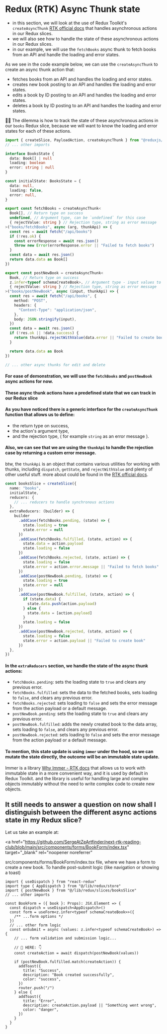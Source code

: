 # Redux (RTK) Async Thunk state

- in this section, we will look at the use of Redux Toolkit's `createAsyncThunk` [RTK official docs](https://redux-toolkit.js.org/api/createAsyncThunk) that handles asynchronous actions in our Redux slices.
- we will also see how to handle the state of these asynchronous actions in our Redux slices.
- in our example, we will use the `fetchBooks` async thunk to fetch books from an API and handle the loading and error states.

As we see in the code example below, we can use the `createAsyncThunk` to create an async thunk action that:

- fetches books from an API and handles the loading and error states.
- creates new book posting to an API and handles the loading and error states.
- edits a book by ID posting to an API and handles the loading and error states.
- deletes a book by ID posting to an API and handles the loading and error states.

🤷‍♂️ The dilemma is how to track the state of these asynchronous actions in our `books` Redux slice,
because we will want to know the loading and error states for each of these actions.

```typescript
import { createSlice, PayloadAction, createAsyncThunk } from "@reduxjs/toolkit"
// ... other imports

interface BooksState {
  data: Book[] | null
  loading: boolean
  error: string | null
}

const initialState: BooksState = {
  data: null,
  loading: false,
  error: null,
}

export const fetchBooks = createAsyncThunk<
  Book[], // Return type on success
  undefined, // Argument type, can be `undefined` for this case
  { rejectValue: string } // Rejection type, string as error message
>("books/fetchBooks", async (arg, thunkApi) => {
  const res = await fetch("/api/books")
  if (!res.ok) {
    const errorResponse = await res.json()
    throw new Error(errorResponse.error || "Failed to fetch books")
  }
  const data = await res.json()
  return data.data as Book[]
})

export const postNewBook = createAsyncThunk<
  Book, // Return type on success
  z.infer<typeof schemaCreateBook>, // Argument type - input values to create a new book
  { rejectValue: string } // Rejection type, string as error message
>("books/postNewBook", async (input, thunkApi) => {
  const res = await fetch("/api/books", {
    method: "POST",
    headers: {
      "Content-Type": "application/json",
    },
    body: JSON.stringify(input),
  })
  const data = await res.json()
  if (!res.ok || !data.success) {
    return thunkApi.rejectWithValue(data.error || "Failed to create book")
  }

  return data.data as Book
})

// ... other async thunks for edit and delete
```

#### For ease of demonstration, we will use the `fetchBooks` and `postNewBook` async actions for now.

#### These async thunk actions have a predefined state that we can track in our Redux slice

#### As you have noticed there is a generic interface for the `createAsyncThunk` function that allows us to define:

- the return type on success,
- the action's argument type,
- and the rejection type, ( for example `string` as an error message ).

#### Also, we can see that we are using the `thunkApi` to handle the rejection case by returning a custom error message.

btw, the `thunkApi` is an object that contains various utilities for working with thunks, including `dispatch`, `getState`, and `rejectWithValue` and plenty of other useful stuff.
more about could be found in the [RTK official docs](https://redux-toolkit.js.org/api/createAsyncThunk#thunkapi).

```typescript
const booksSlice = createSlice({
  name: "books",
  initialState,
  reducers: {
    // ... reducers to handle synchronous actions
  },
  extraReducers: (builder) => {
    builder
      .addCase(fetchBooks.pending, (state) => {
        state.loading = true
        state.error = null
      })
      .addCase(fetchBooks.fulfilled, (state, action) => {
        state.data = action.payload
        state.loading = false
      })
      .addCase(fetchBooks.rejected, (state, action) => {
        state.loading = false
        state.error = action.error.message || "Failed to fetch books"
      })
      .addCase(postNewBook.pending, (state) => {
        state.loading = true
        state.error = null
      })
      .addCase(postNewBook.fulfilled, (state, action) => {
        if (state.data) {
          state.data.push(action.payload)
        } else {
          state.data = [action.payload]
        }
        state.loading = false
      })
      .addCase(postNewBook.rejected, (state, action) => {
        state.loading = false
        state.error = action.payload || "Failed to create book"
      })
  },
})
```

#### In the `extraReducers` section, we handle the state of the async thunk actions:

- `fetchBooks.pending`: sets the loading state to `true` and clears any previous error.
- `fetchBooks.fulfilled`: sets the data to the fetched books, sets loading to `false`, and clears any previous error.
- `fetchBooks.rejected`: sets loading to `false` and sets the error message from the action payload or a default message.
- `postNewBook.pending`: sets the loading state to `true` and clears any previous error.
- `postNewBook.fulfilled`: adds the newly created book to the data array, sets loading to `false`, and clears any previous error.
- `postNewBook.rejected`: sets loading to `false` and sets the error message from the action payload or a default message.

#### To mention, this state update is using `immer` under the hood, so we can mutate the state directly, the outcome will be an immutable state update.

Immer is a library [Why Immer - RTK docs](https://redux-toolkit.js.org/usage/immer-reducers#why-immer-is-built-in) that allows us to work with immutable state in a more convenient way, and it is used by default in Redux Toolkit.
and the library is useful for handling large and complex objects immutably without the need to write complex code to create new objects.

## It still needs to answer a question on now shall I distinguish between the different async actions state in my Redux slice?

Let us take an example at:

<a
  href="https://github.com/SergeAtZeArtfinder/next-rtk-reading-club/blob/main/src/components/forms/BookForm/index.tsx"
  target="_blank"
  rel="noopener noreferrer"
>
  src/components/forms/BookForm/index.tsx
</a>
file, where we have a form to create a new book. To handle post-submit logic
(like navigation or showing a toast)

```tsx
import { useDispatch } from "react-redux"
import type { AppDispatch } from "@/lib/redux/store"
import { postNewBook } from "@/lib/redux/slices/booksSlice"
// ... other imports

const BookForm = ({ book }: Props): JSX.Element => {
  const dispatch = useDispatch<AppDispatch>()
  const form = useForm<z.infer<typeof schemaCreateBook>>({
    /** ...form options */
  })
  // ... other form logic
  const onSubmit = async (values: z.infer<typeof schemaCreateBook>) => {
    // ... form validation and submission logic...

    // 👋 HERE: 👇
    const createAction = await dispatch(postNewBook(values))

    if (postNewBook.fulfilled.match(createAction)) {
      addToast({
        title: "Success",
        description: "Book created successfully",
        color: "success",
      })
      router.push("/")
    } else {
      addToast({
        title: "Error",
        description: createAction.payload || "Something went wrong",
        color: "danger",
      })
    }
  }
}
```
